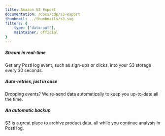 ```yaml
---
title: Amazon S3 Export
documentation: /docs/cdp/s3-export
thumbnail: ../thumbnails/s3.svg
filters: {
    type: ["data-out"],
    maintainer: official
}
---
```


<Section
    divider={false}
    title="Stream data from PostHog to Amazon S3, creating a data lake that can run at any scale."
    size="full"
    cols={3}
>
    <div>
        <h5>Stream in real-time</h5>
        <p>Get any PostHog event, such as sign-ups or clicks, into your S3 storage every 30 seconds.</p>
    </div>
    <div>
       <h5>Auto-retries, just in case</h5>
        <p>Dropping events? We re-send data automatically to keep you up-to-date all the time.</p>
    </div>
    <div>
        <h5>An automatic backup</h5>
        <p>S3 is a great place to archive product data, all while you continue analysis in PostHog.</p>
    </div>
</Section>

<Documentation />